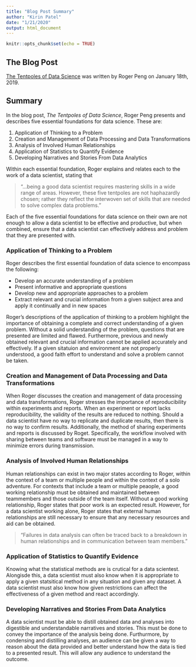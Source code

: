```yaml
---
title: "Blog Post Summary"
author: "Kirin Patel"
date: "1/21/2020"
output: html_document
---
```


```r
knitr::opts_chunk$set(echo = TRUE)
```

## The Blog Post

[The Tentpoles of Data Science](https://simplystatistics.org/2019/01/18/the-tentpoles-of-data-science/)
was written by Roger Peng on January 18th, 2019.


## Summary

In the blog post, _The Tentpoles of Data Science_, Roger Peng presents and
describes five essential foundations for data science. These are:

1. Application of Thinking to a Problem
2. Creation and Management of Data Processing and Data Transformations
3. Analysis of Involved Human Relationships
4. Application of Statistics to Quantify Evidence
5. Developing Narratives and Stories From Data Analytics

Within each essential foundation, Roger explains and relates each to the work
of a data scientist, stating that

> "...being a good data scientist requires mastering skills in a wide range of
> areas. However, these five tentpoles are not haphazardly chosen; rather they
> reflect the interwoven set of skills that are needed to solve complex data
> problems."

Each of the five essential foundations for data science on their own are not
enough to allow a data scientist to be effective and productive, but when
combined, ensure that a data scientist can effectively address and problem that
they are presented with.


### Application of Thinking to a Problem

Roger describes the first essential foundation of data science to encompass the
following:

* Develop an accurate understanding of a problem
* Present informative and appropriate questions
* Develop new and appropriate approaches to a problem
* Extract relevant and crucial information from a given subject area and apply
it continually and in new spaces

Roger's descriptions of the application of thinking to a problem highlight the
importance of obtaining a complete and correct understanding of a given
problem. Without a solid understanding of the problem, questions that are
presented are limited and flawed. Furthermore, previous and newly obtained
relevant and crucial information cannot be applied accurately and effectively.
If a given sitatuion and environment are not properly understood, a good faith
effort to understand and solve a problem cannot be taken.


### Creation and Management of Data Processing and Data Transformations

When Roger discusses the creation and management of data processing and data
transformations, Roger stresses the importance of reproducibility within
experiments and reports. When an experiment or report lacks reproducibility,
the validity of the results are reduced to nothing. Should a data scientist
have no way to replicate and duplicate results, then there is no way to confirm
results. Additionally, the method of sharing experiments and reports is
discussed by Roget. Specifically, the workflow involved with sharing between
teams and software must be managed in a way to minimize errors during
transmission.


### Analysis of Involved Human Relationships

Human relationships can exist in two major states according to Roger, within
the context of a team or multiple people and within the context of a solo
adventure. For contexts that include a team or multiple peaople, a good working
relationship must be obtained and maintained between teammembers and those
outside of the team itself. Without a good working relationship, Roger states
that poor work is an expected result. However, for a data scientist working
alone, Roger states that external human relationships are still necessary to
ensure that any necessary resources and aid can be obtained.

> "Failures in data analysis can often be traced back to a breakdown in human
> relationships and in communication between team members."


### Application of Statistics to Quantify Evidence

Knowing what the statistical methods are is crutical for a data scientest.
Alongisde this, a data scientist must also know when it is appropriate to apply
a given statsitical method in any situation and given any dataset. A data
scientist must also know how given restrictions can affect the effectiveness of
a given method and react accordingly.


### Developing Narratives and Stories From Data Analytics

A data scientist must be able to distill obtained data and analyses into
digestible and understandable narratives and stories. This must be done to
convey the importance of the analysis being done. Furthurmore, by condensing
and distilling analyses, an audience can be given a way to reason about the
data provided and better understand how the data is tied to a presented result.
This will allow any audience to understand the outcome.
